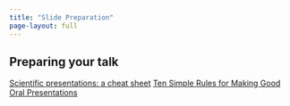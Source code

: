 ```yaml
---
title: "Slide Preparation"
page-layout: full
---
```



## Preparing your talk

[Scientific presentations: a cheat sheet](https://blogs.nature.com/naturejobs/2017/01/11/scientific-presentations-a-cheat-sheet/) [Ten Simple Rules for Making Good Oral Presentations](https://doi.org/10.1371/journal.pcbi.0030077)
